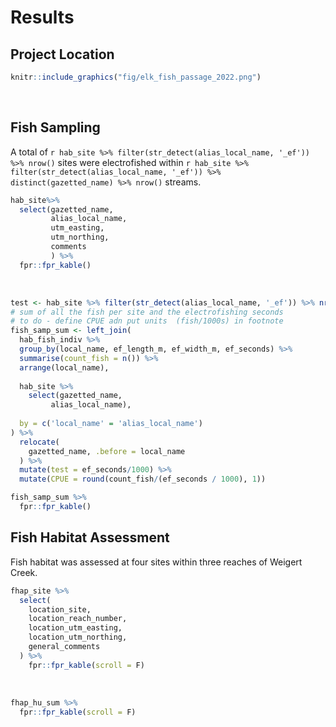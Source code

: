 # Results

## Project Location

```r
knitr::include_graphics("fig/elk_fish_passage_2022.png")
```

<br>

## Fish Sampling
A total of `r hab_site %>% filter(str_detect(alias_local_name, '_ef')) %>% nrow()` sites were electrofished within `r hab_site %>% filter(str_detect(alias_local_name, '_ef')) %>% distinct(gazetted_name) %>% nrow()` streams.

```r
hab_site%>% 
  select(gazetted_name,
         alias_local_name,
         utm_easting,
         utm_northing,
         comments
         ) %>% 
  fpr::fpr_kable()
```

<br>

```r

test <- hab_site %>% filter(str_detect(alias_local_name, '_ef')) %>% nrow()
# sum of all the fish per site and the electrofishing seconds
# to do - define CPUE adn put units  (fish/1000s) in footnote
fish_samp_sum <- left_join(
  hab_fish_indiv %>%
  group_by(local_name, ef_length_m, ef_width_m, ef_seconds) %>% 
  summarise(count_fish = n()) %>% 
  arrange(local_name),
  
  hab_site %>% 
    select(gazetted_name,
         alias_local_name),
  
  by = c('local_name' = 'alias_local_name')
) %>% 
  relocate(
    gazetted_name, .before = local_name
  ) %>% 
  mutate(test = ef_seconds/1000) %>% 
  mutate(CPUE = round(count_fish/(ef_seconds / 1000), 1))

fish_samp_sum %>% 
  fpr::fpr_kable()
```



## Fish Habitat Assessment 
Fish habitat was assessed at four sites within three reaches of Weigert Creek.

```r
fhap_site %>% 
  select(
    location_site, 
    location_reach_number,
    location_utm_easting,
    location_utm_northing,
    general_comments
  ) %>% 
    fpr::fpr_kable(scroll = F)
```

<br>

```r
fhap_hu_sum %>% 
  fpr::fpr_kable(scroll = F)
```



